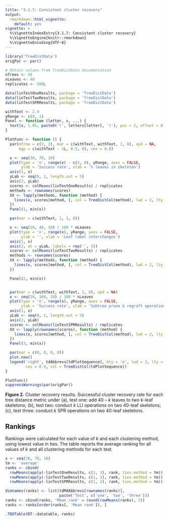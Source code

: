 ```yaml
---
title: "3.1.7: Consistent cluster recovery"
output: 
  rmarkdown::html_vignette:
    default: yes
vignette: >
  %\VignetteIndexEntry{3.1.7: Consistent cluster recovery}
  %\VignetteEngine{knitr::rmarkdown}
  %\VignetteEncoding{UTF-8}
---
```



```r
library('TreeDistData')
origPar <- par()

# Obtain values from TreeDistData documentation
nTrees <- 50
nLeaves <- 40
replicates <- 500L

data(linTestOneResults, package = 'TreeDistData')
data(linTestTwoResults, package = 'TreeDistData')
data(linTestSPRResults, package = 'TreeDistData')

withText <- 2.4
yRange <- c(0, 1)
Panel <- function (letter, x, ...) {
  text(x, 1.05, paste0('(', letters[letter], ')'), pos = 2, offset = 0, ...)
}
```

```R
PlotFunc <- function () {
  par(mfrow = c(2, 2), mar = c(withText, withText, 1, 0), xpd = NA,
      mgp = c(withText - 1L, 0.5, 0), cex = 0.8)

  x <- seq(30, 70, 10)
  plot(type = 'n', range(x) - c(5, 0), yRange, axes = FALSE,
       ylab = 'Success rate', xlab = '% leaves in skeleton')
  axis(1, x)
  yLab <- seq(0, 1, length.out = 5)
  axis(2, yLab)
  scores <- colMeans(linTestOneResults) / replicates
  methods <- rownames(scores)
  XX <- lapply(methods, function (method) {
    lines(x, scores[method, ], col = TreeDistCol(method), lwd = 2, lty = 1)
  })
  Panel(1, min(x))

  par(mar = c(withText, 1, 1, 0))

  x <- seq(10, 40, 10) / 100 * nLeaves
  plot(type = 'n', range(x), yRange, axes = FALSE,
       ylab = '', xlab = 'Leaf label interchanges')
  axis(1, x)
  axis(2, at = yLab, labels = rep('', 5))
  scores <- colMeans(linTestTwoResults) / replicates
  methods <- rownames(scores)
  XX <- lapply(methods, function (method) {
    lines(x, scores[method, ], col = TreeDistCol(method), lwd = 2, lty = 1)
  })

  Panel(2, min(x))


  par(mar = c(withText, withText, 1, 0), xpd = NA)
  x <- seq(20, 100, 20) / 100 * nLeaves
  plot(type = 'n', range(x), yRange, axes = FALSE,
       ylab = 'Success rate', xlab = 'Subtree prune & regraft operations')
  axis(1, x)
  yLab <- seq(0, 1, length.out = 5)
  axis(2, yLab)
  scores <- colMeans(linTestSPRResults) / replicates
  XX <- lapply(rownames(scores), function (method) {
    lines(x, scores[method, ], col = TreeDistCol(method), lwd = 2, lty = 1)
  })
  Panel(3, min(x))

  par(mar = c(0, 0, 0, 0))
  plot.new()
  legend('right', tdAbbrevs[tdPlotSequence], bty = 'n', lwd = 2, lty = 1,
         cex = 0.9, col = TreeDistCol(tdPlotSequence))
}

PlotFunc()
suppressWarnings(par(origPar))
```

**Figure 2.** Cluster recovery results. Successful cluster recovery rate for each tree distance metric under (a), test one: add 40 – _k_ leaves to two _k_-leaf skeletons; (b), test two: conduct _k_ LLI operations on two 40-leaf skeletons; (c), test three: conduct _k_ SPR operations on two 40-leaf skeletons.

## Rankings

Rankings were calculated for each value of _k_ and each clustering method, using lowest
value in ties.  The table reports the average ranking for all values of _k_ and all clustering
methods for each test.

```r
x <- seq(30, 70, 10)
tm <- 'average'
ranks <- cbind(
  rowMeans(apply(-linTestOneResults, c(1, 3), rank, ties.method = tm)),
  rowMeans(apply(-linTestTwoResults, c(1, 3), rank, ties.method = tm)),
  rowMeans(apply(-linTestSPRResults, c(1, 3), rank, ties.method = tm)))

dimnames(ranks) <- list(tdMdAbbrevs[rownames(ranks)],
                        paste('Test', c('one', 'two', 'three')))
ranks <- cbind(ranks, 'Mean rank' = round(rowMeans(ranks), 2))
ranks <- ranks[order(ranks[, 'Mean rank']), ]

.TDDTable(DT::datatable, ranks)
```
